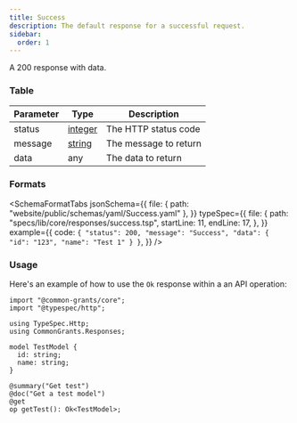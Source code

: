 ```yaml
---
title: Success
description: The default response for a successful request.
sidebar:
  order: 1
---
```



A 200 response with data.

### Table

| Parameter | Type                                       | Description           |
| --------- | ------------------------------------------ | --------------------- |
| status    | [integer](/protocol/types/numeric#integer) | The HTTP status code  |
| message   | [string](/protocol/types/string#string)    | The message to return |
| data      | any                                        | The data to return    |

### Formats

<SchemaFormatTabs
  jsonSchema={{
    file: { path: "website/public/schemas/yaml/Success.yaml" },
  }}
  typeSpec={{
    file: {
      path: "specs/lib/core/responses/success.tsp",
      startLine: 11,
      endLine: 17,
    },
  }}
  example={{
    code: `
  {
    "status": 200,
    "message": "Success",
    "data": {
      "id": "123",
      "name": "Test 1"
    }
  }
  `,
  }}
/>

### Usage

Here's an example of how to use the `Ok` response within a an API operation:

```typespec
import "@common-grants/core";
import "@typespec/http";

using TypeSpec.Http;
using CommonGrants.Responses;

model TestModel {
  id: string;
  name: string;
}

@summary("Get test")
@doc("Get a test model")
@get
op getTest(): Ok<TestModel>;
```
